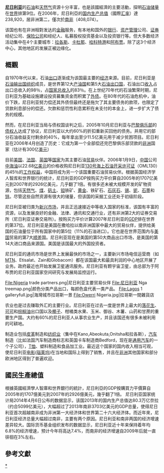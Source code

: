 {{Infobox Economy
|country         = [[奈及利亞|奈及利亞]]
|image           = Lightmatter oilrigs.jpg
|width           = 300
|caption         = 奈及利亞[[油田|油田]]主要在海上，圖為[[鑽油平台|鑽油平台]]
|currency        = [[奈及利亞奈拉|奈及利亞奈拉]] (N) (NGN)
|fixed exchange  =
|year            = 
|organs          = [[石油輸出國組織|石油輸出國組織]]
|gdp             = $3532億美元(2009年估計值)<ref name="factbook">[https://www.cia.gov/library/publications/the-world-factbook/geos/ni.html Nigeria] {{Wayback|url=https://www.cia.gov/library/publications/the-world-factbook/geos/ni.html |date=20180129161346 }} [[CIA_World_Factbook|CIA World Factbook]]</ref>
|growth          = 3.8% (2009年估計值)<ref name="factbook"></ref>
|per capita      = $2,400 (2009年估計值)<ref name="factbook"></ref>
|sectors         = [[農業|農業]]：33.4％，[[工業|工業]]：34.1％，[[服務業|服務業]]：32.5％（2009年估計）<ref name="factbook"></ref>
|components      =
|inflation       = 11.5% (2009年估計值)<ref name="factbook"></ref>
|poverty         = 70% (2007年估計值)<ref name="factbook"></ref>
|gini            = 43.7 (2003年)
|edbr            = 第125位<ref name=" World Bank and International Financial Corporation ">{{cite web|url=http://www.doingbusiness.org/ExploreEconomies/?economyid=143|title=Doing Business in Nigeria 2010|publisher=[[World_Bank|World Bank]]|accessdate=2010-08-20|archive-date=2010-08-04|archive-url=https://web.archive.org/web/20100804013800/http://www.doingbusiness.org/ExploreEconomies/?economyid=143|dead-url=no}}</ref>
|labor           = 4733萬(2009年估計值)
|occupations     = 農業：70％，工業：10％，服務業：20％（1999年估計值）<ref name="factbook"></ref>
|unemployment    = 4.9% (2007年估計值)<ref name="factbook"></ref>
|industries      = [[原油|原油]]，[[煤炭|煤炭]]，[[錫|錫]]，[[鈮|鈮]]，[[棕櫚油|棕櫚油]]，[[花生|花生]]，[[棉花|棉花]]，[[橡膠|橡膠]]， [[木材|木材]]; [[獸皮|獸皮]]，[[紡織|紡織]]，[[水泥|水泥]]和其他[[建築材料|建築材料]]，[[食品|食品]]，[[鞋類|鞋類]]，[[化學|化學]]用品，[[化學肥料|化學肥料]]，[[印刷|印刷]]，[[陶瓷|陶瓷]]，[[鋼鐵|鋼鐵]]，小型商業[[船舶|船舶]]建造和修理<ref name="factbook"></ref>
|exports         = $454.3億美元 (2009年估計值)<ref name="factbook"></ref>
|export-goods    = [[石油|石油]]和[[石油產品|石油產品]]95％，[[可可|可可]]，橡膠<ref name="factbook"></ref>
|export-partners = [[美國|美國]] 42％，[[巴西|巴西]]9.5％，[[印度|印度]]9％，[[西班牙|西班牙]]7.3％，[[法國|法國]]5.1％（2008年）<ref name="factbook"></ref>
|imports         = $421 億美元 (2009年估計值)<ref name="factbook"></ref>
|import-goods    = [[機械|機械]]，化學品，[[交通|交通]]運輸設備，[[製成品|製成品]]，[[食品|食品]]和[[動物|動物]]<ref name="factbook"></ref>
|import-partners = [[中華人民共和國|中國]]16.1％，[[荷蘭|荷蘭]] 11.3％，美國 9.8％，[[英國|英國]] 6.2％，[[南韓|南韓]] 6.1％，法國 5.1％，[[德國|德國]] 4.4％（2008年）<ref name="factbook"></ref>
|FDI             = $715.9 億美元 (2009年12月31日估計值)
|gross external debt = $96.89億美元(2009年12月31日估計值)<ref name="factbook"></ref>
|debt            = 17.8% of GDP (2009年估計值)<ref name="factbook"></ref>
|revenue         = $104.9 億美元<ref name="factbook"></ref>
|expenses        = $180.8 億美元 (2009年估計值)<ref name="factbook"></ref>
|aid             = 
|credit          =
|reserves        = $465.4 億美元 (2009年12月31日估計值)<ref name="factbook"></ref>
|cianame         = ni
|spelling        = 
}}
'''[[尼日利亚|尼日利亚]]'''的[[石油|石油]]和[[天然气|天然气]]资源十分丰富，也是該國經濟的主要活動，探明[[石油储量|石油储量]]在[[世界|世界]]排第9位。在2006年，尼日利亞的[[各国国内生产总值列表_(国际汇率)|国内生产总值]]（國際[[汇率|汇率]]）達238,920，居非洲第二，僅次於[[南非|南非]]（408,074）。

该国也有在非洲相對发达的[[金融|金融]]服务，有本地和国外的[[银行|银行]]、[[资产管理|资产管理]]公司、[[证券|证券]]经纪公司、[[保险公司|保险公司]]和经纪人、私募股权投资基金以及投资银行等。但大多数经济活动集中在4个主要城市：[[拉各斯|拉各斯]]、[[卡杜那|卡杜那]]、[[哈科特港|哈科特港]]和[[阿布贾|阿布贾]]。除了这3个经济中心，其他地区的发展正被边缘化。

==概觀==
自1970年代以来，石油[[出口|出口]]逐渐成为该国最主要的[[经济|经济]]来源。目前，尼日利亚是[[石油输出国组织|石油输出国组织]]成员，是世界第12大[[产油国|产油国]]和第5大[[石油出口国|石油出口国]]，石油出口[[收入|收入]]占出口总收入的98％，占[[国家总收入|国家总收入]]的83％。在上世纪70年代的石油繁荣时期，尼日利亚为基础设施建设投资募集资金而积累了[[外债|外债]]。在80年代的石油危机中，油价下跌，尼日利亚努力偿还其外债但最终还是拖欠了其主要债务的款项，也限定了贷款利息部分的偿还。欠款和惩罚性利息累积在未支付的本金上，进一步扩大了债务的规模。

然而，在尼日利亚当局与债权国谈判之后，2005年10月尼日利亚与[[巴黎俱乐部|巴黎俱乐部]]的[[债权人|债权人]]达成了协议，尼日利亚以大约60%的折扣重新买回他的债务。并用它的部分石油收益支付剩余的40%，每年拿出至少11.5亿美元用于减少贫困项目。尼日利亚在2006年4月创造了历史：它成为第一个全部偿还完巴黎俱乐部贷款的[[非洲|非洲]]国家（估计有300亿[[美元|美元]]）

目前[[美国|美国]]、[[法国|法国]]、[[英国|英国]]等[[国家|国家]]为其主要石油[[贸易|贸易]]伙伴。2006年1月9日，[[中国|中国]]公司[[中海油|中海油]]以22.68[[亿|亿]][[美元|美元]]的价格收购尼日利亚[[130号海上石油开采许可证|130号海上石油开采许可证]]（OML130）的45％的[[工作权益|工作权益]]，中国将成为另一个该国重要石油贸易伙伴。根据英国经济学人智库和世界银行的统计，尼日利亚的GDP按购买力平价算自2005年的1707亿美元到2007年的2926亿美元，几乎翻了1倍。有很多还未被大规模开发的矿物资源，包括[[天然气|天然气]]、[[煤|煤]]、[[矾土|矾土]]、[[钽|钽]]铁矿、[[黄金|黄金]]、铁矿石、[[石灰石|石灰石]]、[[锡|锡]]、[[铌|铌]]、[[石墨|石墨]]和[[锌|锌]]。尽管这些自然资源有很大的储量，但该国的采掘工业还处于初级阶段。

尼日利亚被归类为[[新兴市场|新兴市场]]，并且正迅速接近中等收入国家的标准，该国有丰富的资源，以及发展良好的金融、法律、通讯和交通行业，还有非洲第2大的证券交易所（尼日利亚证券交易所）。按购买力平价计算2007年尼日利亚的[[GDP|GDP]]排在世界的第37位。尼日利亚是美国在撒哈拉以南非洲国家中最大的贸易伙伴，提供给美国的石油量位于所有国家中的第5位（11%的石油进口）。它也是在世界范围内与[[美国|美国]]贸易的第7大[[顺差|顺差]]国。尼日利亚现在是美国的第50大商品出口市场，是美国的第14大进口商品来源国。美国是该国最大的外国投资者。

尼日利亚的通讯市场是世界上发展最快的市场之一，主要新兴市场电信运营商（如[[MTN集团|MTN]]、Etisalat、Zain和Globacom）都在该国最大和最具利润的中心地区开展了业务。政府最近也开始发展卫星通讯服务。尼日利亚有颗宇宙卫星，由总部为于阿布贾的尼日利亚国家空间研究与发展局监控运行。
<gallery>
File:Nigeria trade partners.png|尼日利亚主要贸易伙伴
File:尼日利亚 Nga treemap.png|颜色分类产品出口，每颜色盒代表一类产品。
File:Lagos 1 galleryfull.jpg|海灣城市拉哥斯一景
File:Owerri Nigeria.jpg|拉哥斯一間雜貨店
</gallery>
农业也是过去赚取外汇的主要行业。尼日利亚在过去一度是世界上最大的[[落花生|落花生]]、[[可可|可可]]和[[棕榈油|棕榈油]]出口国以及[[椰子|椰子]]、柑橘类水果、玉米、御谷、木薯、山药和甘蔗的重要生产国。大约有60%的尼日利亚人从事农业生产，并且该国还有很多未被利用的可耕地。

制造业包括[[皮革|皮革]]制造和[[纺织业|纺织业]]（集中在Kano,Abeokuta,Onitsha和拉各斯），[[汽车|汽车]]制造（比如法国汽车制造商标志和英国卡车制造商Bedford，现在是[[通用汽车|通用汽车]]的一个子公司），[[T恤|T恤]]、塑料制造和食品加工业。最近这个国家的国内收入相当可观，使尼日利亚[[电影|电影]]([[瑙莱坞|瑙莱坞]])在当地和国际上得到了销售，并且在[[非洲|非洲]]其他国家和部分欧洲地区得到了普遍欢迎。
==國民生產總值==
根據英國經濟學人智庫和世界銀行的統計，尼日利亞的GDP按購買力平價算自2005年的1707億美元到2007年的2926億美元，幾乎翻了1倍。
尼日利亚国家统计局2014年4月6日公布的数据显示，该国2013年的国内生产总值达80.3万亿奈拉（约合5099亿美元），大幅超过了2013年南非3703亿美元的GDP总量，使得尼日利亚首次超越南非成为非洲第一大经济体和世界第二十六大经济体。而近年來，尼日利亚经济总量大幅超过南非，主要有两个原因。尼日利亚和南非两国的经济增速差异较大。国际货币基金组织发布的数据显示，尼日利亚近十年来保持着年均6.8%的经济增速，预计今年将高达7.4%，而南非的经济增速自2009年后就一直徘徊在3%左右。

==參考文獻==
{{Reflist|2}}
{{OPEC|nocat}}
{{WTO|nocat}}
{{非洲题目|经济}}

[[Category:尼日利亚经济|*]]